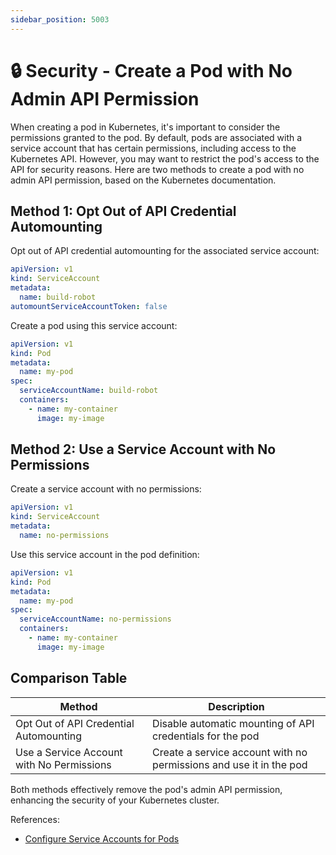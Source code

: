 ```yaml
---
sidebar_position: 5003
---
```


# 🔒 Security - Create a Pod with No Admin API Permission

When creating a pod in Kubernetes, it's important to consider the permissions granted to the pod. By default, pods are associated with a service account that has certain permissions, including access to the Kubernetes API. However, you may want to restrict the pod's access to the API for security reasons. Here are two methods to create a pod with no admin API permission, based on the Kubernetes documentation.

## Method 1: Opt Out of API Credential Automounting

Opt out of API credential automounting for the associated service account:

```yaml
apiVersion: v1
kind: ServiceAccount
metadata:
  name: build-robot
automountServiceAccountToken: false
```

Create a pod using this service account:

```yaml
apiVersion: v1
kind: Pod
metadata:
  name: my-pod
spec:
  serviceAccountName: build-robot
  containers:
    - name: my-container
      image: my-image
```

## Method 2: Use a Service Account with No Permissions

Create a service account with no permissions:

```yaml
apiVersion: v1
kind: ServiceAccount
metadata:
  name: no-permissions
```

Use this service account in the pod definition:

```yaml
apiVersion: v1
kind: Pod
metadata:
  name: my-pod
spec:
  serviceAccountName: no-permissions
  containers:
    - name: my-container
      image: my-image
```

## Comparison Table

| Method                                   | Description                                                  |
|------------------------------------------|--------------------------------------------------------------|
| Opt Out of API Credential Automounting   | Disable automatic mounting of API credentials for the pod   |
| Use a Service Account with No Permissions| Create a service account with no permissions and use it in the pod |

Both methods effectively remove the pod's admin API permission, enhancing the security of your Kubernetes cluster.

References:
- [Configure Service Accounts for Pods](https://kubernetes.io/docs/tasks/configure-pod-container/configure-service-account/)
